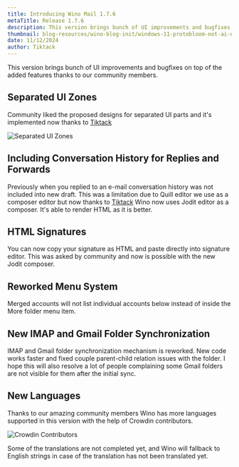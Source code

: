 ```yaml
---
title: Introducing Wino Mail 1.7.6
metaTitle: Release 1.7.6
description: This version brings bunch of UI improvements and bugfixes on top of the added features thanks to our community members.
thumbnail: blog-resources/wino-blog-init/windows-11-protobloom-not-ai-upscaled-v0-63ej7xvcnw2e1.webp
date: 11/12/2024
author: Tiktack
---
```


This version brings bunch of UI improvements and bugfixes on top of the added features thanks to our community members.

## Separated UI Zones

Community liked the proposed designs for separated UI parts and it's implemented now thanks to [Tiktack](https://github.com/Tiktack)

![Separated UI Zones](https://www.winomail.app/images/separatedzones.png)

## Including Conversation History for Replies and Forwards

Previously when you replied to an e-mail conversation history was not included into new draft. This was a limitation due to Quill editor we use as a composer editor but now thanks to [Tiktack](https://github.com/Tiktack) Wino now uses Jodit editor as a composer. It's able to render HTML as it is better.

## HTML Signatures

You can now copy your signature as HTML and paste directly into signature editor. This was asked by community and now is possible with the new Jodit composer.

## Reworked Menu System

Merged accounts will not list individual accounts below instead of inside the More folder menu item.

## New IMAP and Gmail Folder Synchronization

IMAP and Gmail folder synchronization mechanism is reworked. New code works faster and fixed couple parent-child relation issues with the folder. I hope this will also resolve a lot of people complaining some Gmail folders are not visible for them after the initial sync.

## New Languages

Thanks to our amazing community members Wino has more languages supported in this version with the help of Crowdin contributors.

![Crowdin Contributors](https://www.winomail.app/images/contributors.png)

Some of the translations are not completed yet, and Wino will fallback to English strings in case of the translation has not been translated yet.